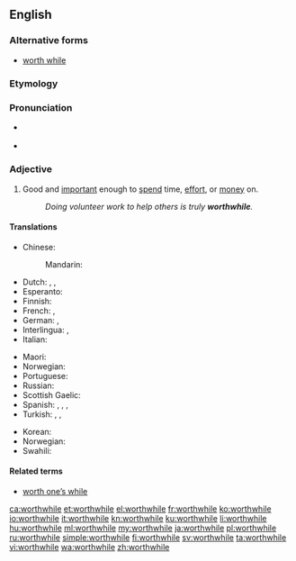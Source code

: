 ==English==

===Alternative forms===
* [[worth while]]

===Etymology===
{{compound|worth|while|lang=en}}

===Pronunciation===
* {{a|UK|in accents with the [[wine-whine merger]]}} {{IPA|/wɜː(ɹ)θˈwaɪl/|lang=en}}
* {{a|UK|in accents without the merger}} {{IPA|/wɜː(ɹ)θˈʍaɪl/|lang=en}}

===Adjective===
{{en-adj}}

# Good and [[important]] enough to [[spend]] time, [[effort]], or [[money]] on.
#: ''Doing volunteer work to help others is truly '''worthwhile'''.''

====Translations====
{{trans-top|good and important enough to spend time, effort, or money on}}
* Chinese:
*: Mandarin: {{t|cmn|值得做的|sc=Hani}}
* Dutch: {{t|nl|de moeite lonend}}, {{t|nl|de moeite waard}}, {{t+|nl|waardevol}}
* Esperanto: {{t+|eo|inda}}
* Finnish: {{t|fi|vaivan arvoinen}}
* French: {{t|fr|de valeur}}, {{t|fr|valant la peine}}
* German: {{t+|de|lohnend}}, {{t+|de|wertvoll}}
* Interlingua: {{t|ia|de valor}}, {{t|ia|que vale le pena}}
* Italian: {{t|it|che vale la pena}}
{{trans-mid}}
* Maori: {{t|mi|whaihua}}
* Norwegian: {{t|no|umaken verd}}
* Portuguese: {{t+|pt|vantajoso}}
* Russian: {{t+|ru|сто́ящий}}
* Scottish Gaelic: {{t|gd|fiach}}
* Spanish: {{t|es|de valor}}, {{t|es|que vale la pena}}, {{t|es|que merece la pena}}, {{t|es|[[que compensa]] el esfuerzo}}
* Turkish: {{t+|tr|değer}}, {{t+|tr|faydalı}}, {{t+|tr|yararlı}}
{{trans-bottom}}

{{checktrans-top}}
* Korean: {{t-check|ko|값지다|sc=Hang}}
* Norwegian: {{t-check|no|verdifull}}
* Swahili: {{t+check|sw|dhamana}}
{{trans-bottom}}

====Related terms====
* [[worth one’s while]]

[[ca:worthwhile]]
[[et:worthwhile]]
[[el:worthwhile]]
[[fr:worthwhile]]
[[ko:worthwhile]]
[[io:worthwhile]]
[[it:worthwhile]]
[[kn:worthwhile]]
[[ku:worthwhile]]
[[li:worthwhile]]
[[hu:worthwhile]]
[[ml:worthwhile]]
[[my:worthwhile]]
[[ja:worthwhile]]
[[pl:worthwhile]]
[[ru:worthwhile]]
[[simple:worthwhile]]
[[fi:worthwhile]]
[[sv:worthwhile]]
[[ta:worthwhile]]
[[vi:worthwhile]]
[[wa:worthwhile]]
[[zh:worthwhile]]